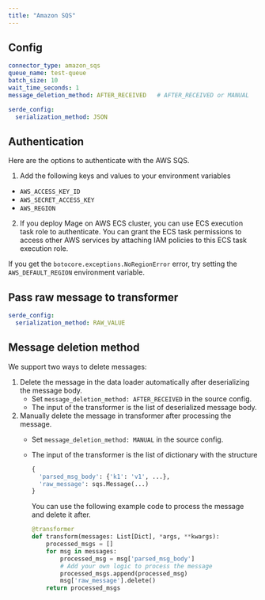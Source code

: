 ```yaml
---
title: "Amazon SQS"
---
```


## Config

```yaml
connector_type: amazon_sqs
queue_name: test-queue
batch_size: 10
wait_time_seconds: 1
message_deletion_method: AFTER_RECEIVED   # AFTER_RECEIVED or MANUAL

serde_config:
  serialization_method: JSON
```

## Authentication

Here are the options to authenticate with the AWS SQS.

1. Add the following keys and values to your environment variables

* `AWS_ACCESS_KEY_ID`
* `AWS_SECRET_ACCESS_KEY`
* `AWS_REGION`

2. If you deploy Mage on AWS ECS cluster, you can use ECS execution task role to authenticate.
   You can grant the ECS task permissions to access other AWS services by attaching IAM policies
   to this ECS task execution role.

If you get the `botocore.exceptions.NoRegionError` error, try setting the `AWS_DEFAULT_REGION`
environment variable.

## Pass raw message to transformer

```yaml
serde_config:
  serialization_method: RAW_VALUE
```

## Message deletion method

We support two ways to delete messages:

1. Delete the message in the data loader automatically after deserializing the message body.
    * Set `message_deletion_method: AFTER_RECEIVED` in the source config.
    * The input of the transformer is the list of deserialized message body.
1. Manually delete the message in transformer after processing the message.
    * Set `message_deletion_method: MANUAL` in the source config.
    * The input of the transformer is the list of dictionary with the structure

      ```python
      {
        'parsed_msg_body': {'k1': 'v1', ...},
        'raw_message': sqs.Message(...)
      }
      ```

      You can use the following example code to process the message and delete it after.

      ```python
      @transformer
      def transform(messages: List[Dict], *args, **kwargs):
          processed_msgs = []
          for msg in messages:
              processed_msg = msg['parsed_msg_body']
              # Add your own logic to process the message
              processed_msgs.append(processed_msg)
              msg['raw_message'].delete()
          return processed_msgs
      ```
